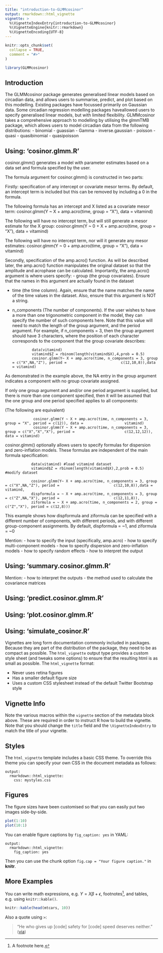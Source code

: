 ```yaml
---
title: "introduction-to-GLMMcosinor"
output: rmarkdown::html_vignette
vignette: >
  %\VignetteIndexEntry{introduction-to-GLMMcosinor}
  %\VignetteEngine{knitr::rmarkdown}
  %\VignetteEncoding{UTF-8}
---
```


```r
knitr::opts_chunk$set(
  collapse = TRUE,
  comment = "#>"
)
```

```r
library(GLMMcosinor)
```


##  Introduction 
The GLMMcosinor package generates generalised linear models based on circadian data, and 
allows users to summarise, predict, and plot based on this modelling. Existing packages 
have focussed primarily on Gaussian data. Some circadian regression modelling packages 
haveallowed users to specify generalised linear models, but with limited flexibility. 
GLMMcosinor takes a comprehensive approach to modelling by utilising the glmmTMB package, 
which allows users to model circadian data from the following distributions: 
  - binomial
  - guassian
  - Gamma
  - inverse.gaussian
  - poisson
  - quasi
  - quasibinomial
  - quasipoisson

## Using: 'cosinor.glmm.R'
cosinor.glmm() generates a model with parameter estimates based on a data set and 
formula specified by the user. 

The formula argument for cosinor.glmm() is constructed in two parts: 

Firstly: specification of any intercept or covariate mesor terms. By default, an 
intercept term is included but this can be removed by including a 0 in the formula. 

  The following formula has an intercept and X listed as a covariate mesor term: 
                cosinor.glmm(Y ~ X + amp.acro(time, group = "X"), data = vitamind) 
  
  The following will have no intercept term, but will still generate a mesor estimate for the X group: 
                cosinor.glmm(Y ~ 0 + X + amp.acro(time, group = "X"), data = vitamind) 
      
  The following will have no intercept term, nor will it generate any mesor estimates: 
                cosinor.glmm(Y ~ 0 + amp.acro(time, group = "X"), data = vitamind)
 
Secondly, specification of the amp.acro() function. As will be described later, 
the amp.acro() function manipulates the original dataset so that the amplitude and 
acrophase can be calculated. Importantly, the amp.acro() argument is where users specify: 
 - group (the group covariates). Ensure that the names in this argument are actually found in the dataset 
 
 - time (the time column). Again, ensure that the name matches the name of the time values in the dataset. 
Also, ensure that this argument is NOT a string. 

 - n_components (The number of components). If the user wishes to have a more than one trigonometric component in the model, they can specify the number of such components here. Note that this value will need to match the length of the group argument, and the period argument. For example, if n_components = 3, 
then the group argument should have 3 characters, where the position of each character corresponds to the component that the group covariate describes:  

                data(vitamind)
                vitamind$Z = rbinom(length(vitamind$X),4,prob = 0.5)
                cosinor.glmm(Y~ X + amp.acro(time, n_components = 3, group = c("X",NA,"Z"), period =                         c(12,10,8)),data = vitamind)
                  
As demonstrated in the example above, the NA entry in the group argument indicates a component with no group covariate assigned. 

If only one group argument and and/or one period argument is supplied, but there is more than one component specified, then it will be assumed that the one group and one period specified applies to all components: 
    
  (The following are equivalent)
  
                 cosinor.glmm(Y ~ X + amp.acro(time, n_components = 3, group = "X", period = c(12)), data =                   vitamind)
                 cosinor.glmm(Y ~ X + amp.acro(time, n_components = 3, group = c("X","X","X"), period =                       c(12,12,12)), data = vitamind)
   
   
cosinor.glmm() optionally allows users to specify formulas for dispersion and zero-inflation models. These formulas are independent of the main formula specification:

                data(vitamind) #load vitamind dataset
                vitamind$Z = rbinom(length(vitamind$X),2,prob = 0.5) #modify dataset 
                
                cosinor.glmm(Y~ X + amp.acro(time, n_components = 3, group = c("X",NA,"Z"), period =                         c(12,10,8)),data = vitamind,
                dispformula = ~ X + amp.acro(time, n_components = 3, group = c("Z",NA,"X"), period =                         c(12,11,8)),
                ziformula = ~ X + amp.acro(time, n_components = 2, group = c("Z","X"), period = c(12,8)))

This example shows how dispformula and ziformula can be specified with a different number of components, with different periods, and with different group-component assignments. 
By default, dispformula = ~1, and ziformula = ~0


Mention: 
- how to specify the input (specifically, amp.acro)
- how to specify multi-component models
- how to specify dispersion and zero-inflation models 
- how to specify random effects 
- how to interpret the output 

## Using: 'summary.cosinor.glmm.R'
Mention: 
- how to interpret the outputs
- the method used to calculate the covariance matrices 

## Using: 'predict.cosinor.glmm.R'
## Using: 'plot.cosinor.glmm.R' 
## Using: 'simulate_cosinor.R' 



Vignettes are long form documentation commonly included in packages. Because they are part of the distribution of the package, they need to be as compact as possible. The `html_vignette` output type provides a custom style sheet (and tweaks some options) to ensure that the resulting html is as small as possible. The `html_vignette` format:

- Never uses retina figures
- Has a smaller default figure size
- Uses a custom CSS stylesheet instead of the default Twitter Bootstrap style

## Vignette Info

Note the various macros within the `vignette` section of the metadata block above. These are required in order to instruct R how to build the vignette. Note that you should change the `title` field and the `\VignetteIndexEntry` to match the title of your vignette.

## Styles

The `html_vignette` template includes a basic CSS theme. To override this theme you can specify your own CSS in the document metadata as follows:

    output: 
      rmarkdown::html_vignette:
        css: mystyles.css

## Figures

The figure sizes have been customised so that you can easily put two images side-by-side. 

```r
plot(1:10)
plot(10:1)
```

You can enable figure captions by `fig_caption: yes` in YAML:

    output:
      rmarkdown::html_vignette:
        fig_caption: yes

Then you can use the chunk option `fig.cap = "Your figure caption."` in **knitr**.

## More Examples

You can write math expressions, e.g. $Y = X\beta + \epsilon$, footnotes^[A footnote here.], and tables, e.g. using `knitr::kable()`.

```r
knitr::kable(head(mtcars, 10))
```

Also a quote using `>`:

> "He who gives up [code] safety for [code] speed deserves neither."
([via](https://twitter.com/hadleywickham/status/504368538874703872))
